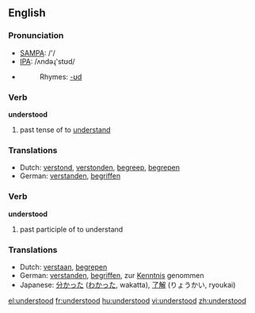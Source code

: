 ==English==

===Pronunciation===
*[[w:SAMPA|SAMPA]]: /'/
*[[w:IPA|IPA]]: /ʌndəɻ'stʊd/
*{{audio|en-us-understood.ogg|Audio (US)}}
*:Rhymes: [[Rhymes:English:-ʊd|-ʊd]]

===Verb===
'''understood'''

# past tense of to [[understand]]

===Translations===
*Dutch: [[verstond]], [[verstonden]], [[begreep]], [[begrepen]]
*German: [[verstanden]], [[begriffen]]

===Verb===
'''understood'''

# past participle of to understand

===Translations===
*Dutch: [[verstaan]], [[begrepen]]
*German: [[verstanden]], [[begriffen]], zur [[Kenntnis]] genommen
*Japanese: [[分かった]] ([[わかった]], wakatta), [[了解]] (りょうかい, ryoukai)

[[el:understood]]
[[fr:understood]]
[[hu:understood]]
[[vi:understood]]
[[zh:understood]]